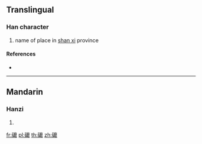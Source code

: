{{character info/new}}
==Translingual==

===Han character===
{{Han char|rn=112|rad=石|as=16|sn=21|four=|canj=MRIDR}}

# name of place in [[shan xi]] province

====References====
* {{Han ref|kx=0838.381|hdz=42464.110|uh=7933|ud=31027}}

----

==Mandarin==

===Hanzi===
{{cmn-hanzi|pin=[[mò]] ([[mo4]])|wg=mo<sup>4</sup>}}

# {{defn|lang=cmn|sort=石16}}

[[fr:礳]]
[[pl:礳]]
[[th:礳]]
[[zh:礳]]